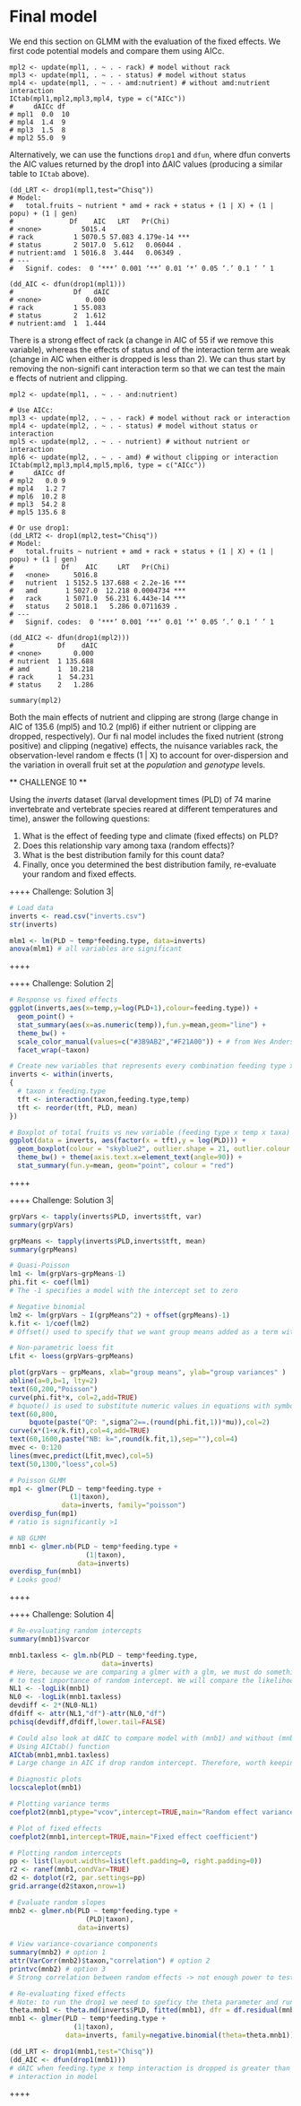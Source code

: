 # Final model

We end this section on GLMM with the evaluation of the fixed effects. We
first code potential models and compare them using AICc.

``` {.rsplus|}
mpl2 <- update(mpl1, . ~ . - rack) # model without rack
mpl3 <- update(mpl1, . ~ . - status) # model without status
mpl4 <- update(mpl1, . ~ . - amd:nutrient) # without amd:nutrient interaction
ICtab(mpl1,mpl2,mpl3,mpl4, type = c("AICc"))
#     dAICc df
# mpl1  0.0  10
# mpl4  1.4  9 
# mpl3  1.5  8 
# mpl2 55.0  9 
```

Alternatively, we can use the functions `drop1` and `dfun`, where dfun
converts the AIC values returned by the drop1 into ΔAIC values
(producing a similar table to `ICtab` above).

``` {.rsplus|}
(dd_LRT <- drop1(mpl1,test="Chisq"))
# Model:
#   total.fruits ~ nutrient * amd + rack + status + (1 | X) + (1 | popu) + (1 | gen)
#              Df    AIC   LRT   Pr(Chi)    
# <none>          5015.4                     
# rack          1 5070.5 57.083 4.179e-14 ***
# status        2 5017.0  5.612   0.06044 .  
# nutrient:amd  1 5016.8  3.444   0.06349 .  
# ---
#   Signif. codes:  0 ‘***’ 0.001 ‘**’ 0.01 ‘*’ 0.05 ‘.’ 0.1 ‘ ’ 1

(dd_AIC <- dfun(drop1(mpl1)))
#               Df   dAIC
# <none>           0.000
# rack          1 55.083
# status        2  1.612
# nutrient:amd  1  1.444
```

There is a strong effect of rack (a change in AIC of 55 if we remove
this variable), whereas the effects of status and of the interaction
term are weak (change in AIC when either is dropped is less than 2). We
can thus start by removing the non-signifi cant interaction term so that
we can test the main e ffects of nutrient and clipping.

``` {.rsplus|}
mpl2 <- update(mpl1, . ~ . - and:nutrient)

# Use AICc:
mpl3 <- update(mpl2, . ~ . - rack) # model without rack or interaction
mpl4 <- update(mpl2, . ~ . - status) # model without status or interaction
mpl5 <- update(mpl2, . ~ . - nutrient) # without nutrient or interaction
mpl6 <- update(mpl2, . ~ . - amd) # without clipping or interaction
ICtab(mpl2,mpl3,mpl4,mpl5,mpl6, type = c("AICc"))
#     dAICc df
# mpl2   0.0 9 
# mpl4   1.2 7 
# mpl6  10.2 8 
# mpl3  54.2 8 
# mpl5 135.6 8 

# Or use drop1:
(dd_LRT2 <- drop1(mpl2,test="Chisq"))
# Model:
#   total.fruits ~ nutrient + amd + rack + status + (1 | X) + (1 | popu) + (1 | gen)
#            Df    AIC     LRT   Pr(Chi)    
#   <none>      5016.8                      
#   nutrient  1 5152.5 137.688 < 2.2e-16 ***
#   amd       1 5027.0  12.218 0.0004734 ***
#   rack      1 5071.0  56.231 6.443e-14 ***
#   status    2 5018.1   5.286 0.0711639 .  
# ---
#   Signif. codes:  0 ‘***’ 0.001 ‘**’ 0.01 ‘*’ 0.05 ‘.’ 0.1 ‘ ’ 1

(dd_AIC2 <- dfun(drop1(mpl2)))
#           Df    dAIC
# <none>        0.000
# nutrient  1 135.688
# amd       1  10.218
# rack      1  54.231
# status    2   1.286

summary(mpl2)
```

Both the main effects of nutrient and clipping are strong (large change
in AIC of 135.6 (mpl5) and 10.2 (mpl6) if either nutrient or clipping
are dropped, respectively). Our fi nal model includes the fixed nutrient
(strong positive) and clipping (negative) effects, the nuisance
variables rack, the observation-level random e ffects (1 \| X) to
account for over-dispersion and the variation in overall fruit set at
the *population* and *genotype* levels.

\*\* CHALLENGE 10 \*\*

Using the *inverts* dataset (larval development times (PLD) of 74 marine
invertebrate and vertebrate species reared at different temperatures and
time), answer the following questions:

1.  What is the effect of feeding type and climate (fixed effects) on
    PLD?
2.  Does this relationship vary among taxa (random effects)?
3.  What is the best distribution family for this count data?
4.  Finally, once you determined the best distribution family,
    re-evaluate your random and fixed effects.

++++ Challenge: Solution 3\|

```r
# Load data
inverts <- read.csv("inverts.csv")
str(inverts)

mlm1 <- lm(PLD ~ temp*feeding.type, data=inverts)
anova(mlm1) # all variables are significant
```

++++

++++ Challenge: Solution 2\|

```r

# Response vs fixed effects
ggplot(inverts,aes(x=temp,y=log(PLD+1),colour=feeding.type)) +
  geom_point() +
  stat_summary(aes(x=as.numeric(temp)),fun.y=mean,geom="line") +
  theme_bw() +
  scale_color_manual(values=c("#3B9AB2","#F21A00")) + # from Wes Anderson Zissou palette
  facet_wrap(~taxon)

# Create new variables that represents every combination feeding type x temp x taxa (random effect)
inverts <- within(inverts,
{
  # taxon x feeding.type
  tft <- interaction(taxon,feeding.type,temp)
  tft <- reorder(tft, PLD, mean)
})

# Boxplot of total fruits vs new variable (feeding type x temp x taxa)
ggplot(data = inverts, aes(factor(x = tft),y = log(PLD))) +
  geom_boxplot(colour = "skyblue2", outlier.shape = 21, outlier.colour = "skyblue2") + 
  theme_bw() + theme(axis.text.x=element_text(angle=90)) + 
  stat_summary(fun.y=mean, geom="point", colour = "red") 
```

++++

++++ Challenge: Solution 3\|

```r

grpVars <- tapply(inverts$PLD, inverts$tft, var)
summary(grpVars)

grpMeans <- tapply(inverts$PLD,inverts$tft, mean)
summary(grpMeans)

# Quasi-Poisson
lm1 <- lm(grpVars~grpMeans-1) 
phi.fit <- coef(lm1)
# The -1 specifies a model with the intercept set to zero

# Negative binomial
lm2 <- lm(grpVars ~ I(grpMeans^2) + offset(grpMeans)-1)
k.fit <- 1/coef(lm2)
# Offset() used to specify that we want group means added as a term with its coefficient fixed to 1

# Non-parametric loess fit
Lfit <- loess(grpVars~grpMeans)

plot(grpVars ~ grpMeans, xlab="group means", ylab="group variances" )
abline(a=0,b=1, lty=2)
text(60,200,"Poisson")
curve(phi.fit*x, col=2,add=TRUE)
# bquote() is used to substitute numeric values in equations with symbols
text(60,800,
     bquote(paste("QP: ",sigma^2==.(round(phi.fit,1))*mu)),col=2)
curve(x*(1+x/k.fit),col=4,add=TRUE)
text(60,1600,paste("NB: k=",round(k.fit,1),sep=""),col=4)
mvec <- 0:120
lines(mvec,predict(Lfit,mvec),col=5)
text(50,1300,"loess",col=5)

# Poisson GLMM 
mp1 <- glmer(PLD ~ temp*feeding.type +
               (1|taxon),
             data=inverts, family="poisson")
overdisp_fun(mp1)
# ratio is significantly >1

# NB GLMM
mnb1 <- glmer.nb(PLD ~ temp*feeding.type +
                   (1|taxon),
                 data=inverts)
overdisp_fun(mnb1)
# Looks good!
```

++++

++++ Challenge: Solution 4\|

```r

# Re-evaluating random intercepts
summary(mnb1)$varcor

mnb1.taxless <- glm.nb(PLD ~ temp*feeding.type,
                       data=inverts)
# Here, because we are comparing a glmer with a glm, we must do something different than calling anova()
# to test importance of random intercept. We will compare the likelihood of each model:
NL1 <- -logLik(mnb1)
NL0 <- -logLik(mnb1.taxless)
devdiff <- 2*(NL0-NL1)
dfdiff <- attr(NL1,"df")-attr(NL0,"df")
pchisq(devdiff,dfdiff,lower.tail=FALSE)

# Could also look at dAIC to compare model with (mnb1) and without (mnb1.taxless) random effects
# Using AICtab() function
AICtab(mnb1,mnb1.taxless) 
# Large change in AIC if drop random intercept. Therefore, worth keeping this in.

# Diagnostic plots 
locscaleplot(mnb1)

# Plotting variance terms 
coefplot2(mnb1,ptype="vcov",intercept=TRUE,main="Random effect variance")

# Plot of fixed effects 
coefplot2(mnb1,intercept=TRUE,main="Fixed effect coefficient")

# Plotting random intercepts 
pp <- list(layout.widths=list(left.padding=0, right.padding=0))
r2 <- ranef(mnb1,condVar=TRUE)
d2 <- dotplot(r2, par.settings=pp)
grid.arrange(d2$taxon,nrow=1)

# Evaluate random slopes
mnb2 <- glmer.nb(PLD ~ temp*feeding.type +
                   (PLD|taxon),
                 data=inverts)
                 
# View variance-covariance components
summary(mnb2) # option 1
attr(VarCorr(mnb2)$taxon,"correlation") # option 2
printvc(mnb2) # option 3
# Strong correlation between random effects -> not enough power to test random slopes

# Re-evaluating fixed effects 
# Note: to run the drop1 we need to speficy the theta parameter and run the NB model with glmer:
theta.mnb1 <- theta.md(inverts$PLD, fitted(mnb1), dfr = df.residual(mnb1))
mnb1 <- glmer(PLD ~ temp*feeding.type +
                (1|taxon),
              data=inverts, family=negative.binomial(theta=theta.mnb1))

(dd_LRT <- drop1(mnb1,test="Chisq"))
(dd_AIC <- dfun(drop1(mnb1)))
# dAIC when feeding.type x temp interaction is dropped is greater than 2, suggest to keep 
# interaction in model
```

++++